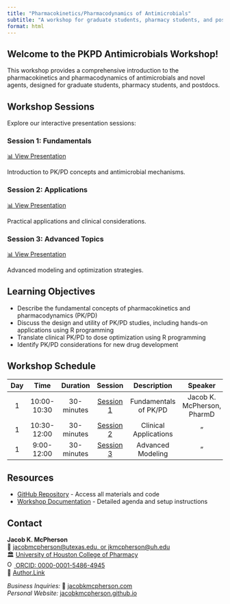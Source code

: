 ```yaml
---
title: "Pharmacokinetics/Pharmacodynamics of Antimicrobials"
subtitle: "A workshop for graduate students, pharmacy students, and postdocs"
format: html
---
```


::: {.hero-banner}
# Welcome to the PKPD Antimicrobials Workshop!

This workshop provides a comprehensive introduction to the pharmacokinetics and pharmacodynamics of antimicrobials and novel agents, designed for graduate students, pharmacy students, and postdocs.
:::

## Workshop Sessions

Explore our interactive presentation sessions:

::: {.grid}

::: {.g-col-md-4 .g-col-12}
### Session 1: Fundamentals
[📊 View Presentation](sessions/session_01/template.html){.btn .btn-primary .btn-lg target="_blank"}

Introduction to PK/PD concepts and antimicrobial mechanisms.
:::

::: {.g-col-md-4 .g-col-12}
### Session 2: Applications
[📊 View Presentation](sessions/session_02/template.html){.btn .btn-primary .btn-lg target="_blank"}

Practical applications and clinical considerations.
:::

::: {.g-col-md-4 .g-col-12}
### Session 3: Advanced Topics
[📊 View Presentation](sessions/session_03/template.html){.btn .btn-primary .btn-lg target="_blank"}

Advanced modeling and optimization strategies.
:::

:::

## Learning Objectives

- Describe the fundamental concepts of pharmacokinetics and pharmacodynamics (PK/PD)
- Discuss the design and utility of PK/PD studies, including hands-on applications using R programming
- Translate clinical PK/PD to dose optimization using R programming
- Identify PK/PD considerations for new drug development

## Workshop Schedule

| Day |     Time     |  Duration  |  Session                                       |      Description      |      Speaker      |
|:---:|:------------:|:----------:|:----------------------------------------------:|:---------------------:|:-----------------:|
|  1  |  10:00-10:30 | 30-minutes | [Session 1](sessions/session_01/template.html) | Fundamentals of PK/PD | Jacob K. McPherson, PharmD |
|  1  |  10:30-12:00 | 30-minutes | [Session 2](sessions/session_02/template.html) | Clinical Applications | " |
|  1  |  9:00-12:00  | 30-minutes | [Session 3](sessions/session_03/template.html) | Advanced Modeling     | " |

## Resources

- [GitHub Repository](https://github.com/JacobKMcPherson/workshop_pkpd_antimicrobials) - Access all materials and code
- [Workshop Documentation](https://github.com/JacobKMcPherson/workshop_pkpd_antimicrobials/blob/main/README.md) - Detailed agenda and setup instructions

## Contact

**Jacob K. McPherson**  
📧 [jacobmcpherson@utexas.edu, or jkmcpherson@uh.edu](mailto:jacobmcpherson@utexas.edu;jkmcpherson@uh.edu) <br>
🏛 [University of Houston College of Pharmacy](https://www.uh.edu/pharmacy/) <br>
<a href="https://orcid.org/0000-0001-5486-4945" target="_blank"> <img src="https://orcid.org/sites/default/files/images/orcid_16x16.png" alt="ORCID iD" width="16" height="16"/> ORCID: 0000-0001-5486-4945</a><br>
📝 [Author.Link](https://author.link/JacobKMcPherson) <br> 

*Business Inquiries:* 🏢 [jacobkmcpherson.com](https://jacobkmcpherson.com) <br>
*Personal Website:* [jacobkmcpherson.github.io](https://jacobkmcpherson.github.io) <br>
